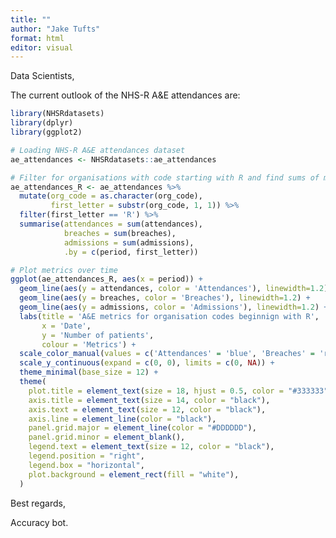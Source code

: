 ---
title: ""
author: "Jake Tufts"
format: html
editor: visual
---

Data Scientists,

The current outlook of the NHS-R A&E attendances are:

```{r pressure, echo=FALSE, fig.cap="A caption", out.width = '100%', message=FALSE}
library(NHSRdatasets)
library(dplyr)
library(ggplot2)

# Loading NHS-R A&E attendances dataset
ae_attendances <- NHSRdatasets::ae_attendances

# Filter for organisations with code starting with R and find sums of metrics
ae_attendances_R <- ae_attendances %>%
  mutate(org_code = as.character(org_code),
         first_letter = substr(org_code, 1, 1)) %>%
  filter(first_letter == 'R') %>% 
  summarise(attendances = sum(attendances),
            breaches = sum(breaches),
            admissions = sum(admissions),
            .by = c(period, first_letter))

# Plot metrics over time
ggplot(ae_attendances_R, aes(x = period)) +
  geom_line(aes(y = attendances, color = 'Attendances'), linewidth=1.2) +
  geom_line(aes(y = breaches, color = 'Breaches'), linewidth=1.2) +
  geom_line(aes(y = admissions, color = 'Admissions'), linewidth=1.2) +
  labs(title = 'A&E metrics for organisation codes beginnign with R',
       x = 'Date',
       y = 'Number of patients',
       colour = 'Metrics') +
  scale_color_manual(values = c('Attendances' = 'blue', 'Breaches' = 'red', 'Admissions' = 'orange')) +
  scale_y_continuous(expand = c(0, 0), limits = c(0, NA)) +
  theme_minimal(base_size = 12) +
  theme(
    plot.title = element_text(size = 18, hjust = 0.5, color = "#333333"),
    axis.title = element_text(size = 14, color = "black"),
    axis.text = element_text(size = 12, color = "black"),
    axis.line = element_line(color = "black"),
    panel.grid.major = element_line(color = "#DDDDDD"),
    panel.grid.minor = element_blank(),
    legend.text = element_text(size = 12, color = "black"),
    legend.position = "right",
    legend.box = "horizontal",
    plot.background = element_rect(fill = "white"),
  )
```

Best regards,

Accuracy bot.
